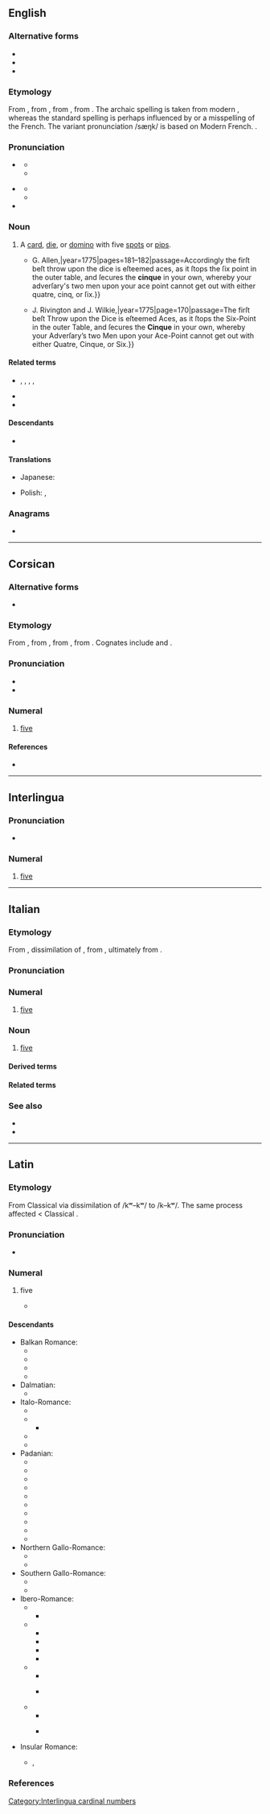 {{also|Cinque|cinquè}}
==English==

===Alternative forms===
* {{alt|en|cinq||archaic}}
* {{alt|en|sinque||obsolete}}
* {{alt|en|sink|sank||misspellings}}

===Etymology===
{{PIE word|en|pénkʷe}}
From {{inh|en|enm|cink}}, from {{der|en|frm|cinq}}, from {{der|en|VL.|cīnque}}, from {{der|en|la|quīnque}}. The archaic spelling {{m|en|cinq}} is taken from modern {{cog|fr|cinq}}, whereas the standard spelling is perhaps influenced by {{cog|it|cinque}} or a misspelling of the French. The variant pronunciation /sæŋk/ is based on Modern French. {{doublet|en|five|punch|id2=beverage|pimp|id3=five|Pompeii}}.

===Pronunciation===
* {{a|UK|US}} {{IPA|en|/sɪŋk/}}
** {{audio|en|en-us-sink.ogg|Audio (US)}}
** {{homophones|en|cinq|sink|sync|synch}}
* {{a|UK|US}} {{IPA|en|/sæŋk/}}
** {{audio|en|en-us-sank.ogg|Audio (US)}}
** {{homophones|en|cinq|sank}}
* {{rhymes|en|ɪŋk|æŋk|s=1}}

===Noun===
{{en-noun}}

# {{lb|en|dice|card games|dominoes}} A [[card]], [[die]], or [[domino]] with five [[spot]]s or [[pip]]s.
#* {{quote-book|en|author=“a Connoisseur”|chapter=Containing an Account of the Game of ''Back-gammon'', with the most approved Method of playing at it, and the Rules of the Game. Together with the Artifices and Legerdemains that are frequently practised at it.|title=Annals of Gaming; or, The Fair Player’s Sure Guide. Containing Original Treatises on the following Games.{{nb...|Whist. Hazard. Tennis. Lansquenet. Piquet. Billiards. Loo. Quadrille. Lottery. Back-Gammon. All-Fours. Comet, or Pope Joan. To which are subjoined all the Operations, Legerdemains, Manœuvres, Artifices, Tricks, Shuffles, Cuts, Crosses, or any possible indirect Means that can be introduced at those Games.}}|location=London|publisher={{...|Printed for}}G. Allen,{{nb...|No. 59, Pater-noster-Row.}}|year=1775|pages=181–182|passage=Accordingly the firſt beſt throw upon the dice is eſteemed aces, as it ſtops the ſix point in the outer table, and ſecures the '''cinque''' in your own, whereby your adverſary's two men upon your ace point cannot get out with either quatre, cinq, or ſix.}}
#* {{quote-book|en|chapter=Introduction to the Game of Back-Gammon; With the most approved Method of playing at it|editor=Charles Jones|title=Hoyle’s Games Improved. Being Practical Treatises on the following Fashionable Games,{{nb...|viz. Whist, Quadrille, Piquet, Chess, Back-Gammon, Billiards, Cricket, Tennis, Quinze, Hazard, and Lansquenet. In which are also contained, the Method of Betting at those Games upon equal, or advantageous Terms. Including the Laws of the several Games, as settled and agreed to at White’s and Stapleton’s Chocolate-houses.}}|location=London|publisher={{...|Printed for}}J. Rivington and J. Wilkie,{{nb...|St. Paul’s Church-Yard; S. Crowder and R. Baldwin, Pater-noster-Row; T. Caslon, and B. Law, Stationers-Court; T. Lowndes, Fleet-Street; F. Newbery, Ludgate-Street; W. Domville, Royal-Exchange; T. Becket, in the Strand; T. Davies, Covent-Garden; W. Davis, Piccadilly; and J. Ridley, St. James’s-Street.}}|year=1775|page=170|passage=The firſt beſt Throw upon the Dice is eſteemed Aces, as it ſtops the Six-Point in the outer Table, and ſecures the '''Cinque''' in your own, whereby your Adverſary’s two Men upon your Ace-Point cannot get out with either Quatre, Cinque, or Six.}}

====Related terms====
* {{l|en|ace}}, {{l|en|deuce}}, {{l|en|trey}}, {{l|en|cater}}, {{l|en|sice}}
* {{l|en|cinquefoil}}
* {{l|en|Cinque Ports}}

====Descendants====
* {{desc|ja|シンク|tr=shinku|bor=1}}

====Translations====
{{trans-top}}
* Japanese: {{t+|ja|シンク|tr=shinku|sc=Jpan}}
{{trans-mid}}
* Polish: {{t+|pl|cynk|m}}, {{t+|pl|cynek|m}}
{{trans-bottom}}

===Anagrams===
* {{anagrams|en|a=ceinqu|quince}}

----

==Corsican==
{{cardinalbox|co|4|5|6|quattru|sei}}

===Alternative forms===
* {{alter|co|cinqui}}

===Etymology===
From {{inh|co|VL.|cīnque}}, from {{inh|co|la|quinque}}, from {{inh|co|itc-pro|*kʷenkʷe}}, from {{inh|co|ine-pro|*pénkʷe}}. Cognates include {{cog|it|cinque}} and {{cog|fr|cinq}}.

===Pronunciation===
* {{IPA|co|/ˈt͡ʃĩn.kwe/}}
* {{hyph|co|cin|que}}

===Numeral===
{{head|co|numeral|cat2=cardinal numbers}}

# [[five]]

====References====
* {{R:INFCOR|cinque|cinque, cinqui}}

----

==Interlingua==

===Pronunciation===
* {{IPA|ia|/ˈtsiŋ.kwe/}}

===Numeral===
{{head|ia|numeral}}

# [[five]]

[[Category:Interlingua cardinal numbers]]

----

==Italian==
{{cardinalbox|it|4|5|6|quattro|sei|ord=quinto|mult=quintuplo|frac=quinto}}

===Etymology===
From {{inh|it|VL.|cīnque}}, dissimilation of {{inh|it|la|quīnque}}, from {{inh|it|itc-pro|*kʷenkʷe}}, ultimately from {{inh|it|ine-pro|*pénkʷe}}.

===Pronunciation===
{{it-pr|cìnque<audio:LL-Q652 (ita)-Happypheasant-cinque.wav>}}

===Numeral===
{{it-card-inv}}

# [[five]]

===Noun===
{{it-noun|m|#}}

# [[five]]

====Derived terms====
{{col3|it
|{{l|it|cinquecentesco}}
|{{l|it|cinquecento}}, {{l|it|Cinquecento}}
|{{l|it|cinquefoglie}}
|{{l|it|cinquemila}}
|{{l|it|cinque minuti}}
|{{l|it|cinquenne}}
|{{l|it|Cinque Terre}}
|{{l|it|cinquina}}
|{{l|it|qinquennio}}
}}

====Related terms====
{{col3|it
|cinquale
|cinquanta
|quindici
|quinquennale
|quinquennio
}}

===See also===
{{table:playing cards/it}}
* {{l|it|Appendix:Italian numbers}}
* {{l|it|penta-}}

----

==Latin==

===Etymology===
From Classical {{m|la|quīnque}} via dissimilation of /kʷ–kʷ/ to /k–kʷ/. The same process affected {{m|la|cīnquāgintā}} <  Classical {{m|la|quīnquāgintā||fifty}}.

===Pronunciation===
* {{la-IPA|cīnque|eccl=0}}

===Numeral===
{{la-num-noun|cīnque|indecl=1|type=card}}

# {{lb|la|Vulgar Latin|non-standard}} five
#* {{Q|la|year=2nd c. CE||Corpus Inscriptionum Latinarum 10|05939 (1)|refn=<ref>Sapienza University of Rome. 2017. Regio I - Latium et Campania: Fascicolo IV - Latium Adiectum I. Italia epigrafia digitale, vol. II. 110–111.</ref>|quote=... [vi]xit annis quadracinta '''cinque''' ex quo nati sunt fili vigintiunus et Camuriusnia Rofina filia ipsuius qui vixit annis cinquaginta quator baene maerenti fecerunt|t=...lived for forty-'''five''' years and had twenty-one sons and a daughter Camuriusnia Rofina, who lived fifty-four years; [together,] they made [this epitaph] for [their] well-deserving [parent]}}

====Descendants====
{{top3}}
* Balkan Romance:
** {{desc|rup|tsintsi}}
** {{desc|ruo|ćinć}}
** {{desc|ruq|tsints|ţinţi}}
** {{desc|ro|cinci}}
* Dalmatian:
** {{desc|dlm|cenc|čenc}}
* Italo-Romance:
** {{desc|co|cinque|cinqui}}
** {{desc|it|cinque}}
*** {{desc|pml|cinque|bor=1}}
** {{desc|nap|cinquè|cinche}}
** {{desc|scn|cincu}}
* Padanian:
** {{desc|egl|zénc}}
** {{desc|fur|cinc}}
** {{desc|ist|sinque}}
** {{desc|lld|cinch}}
** {{desc|lij|çìnque}}
** {{desc|lmo|cinch}}
** {{desc|pms|sinch}}
** {{desc|rgn|zéncv}}
** {{desc|rm|tschintg|tschentg}}
** {{desc|vec|sinque|zsinque}}
* Northern Gallo-Romance:
** {{desc|frp|cinq}}
** {{desctree|fro|cinc}}
* Southern Gallo-Romance:
** {{desc|ca|cinc}}
** {{desc|oc|cinc}}
* Ibero-Romance:
** {{desc|roa-oan|cinco}}
*** {{desc|an|zinco|cinco}}
** {{desc|roa-ole|cincu}}
*** {{desc|ast|cinco|cincu}}
*** {{desc|ext|cincu}}
*** {{desc|roa-leo|cincu}}
*** {{desc|mwl|cinco}}
** {{desc|roa-opt|cinco|cinque}}
*** {{desc|gl|cinco}}
*** {{desc|pt|cinco}} {{see desc}}
** {{desc|osp|cinco}}
*** {{desc|lad|sinko}}
*** {{desc|es|cinco}} {{see desc}}
* Insular Romance:
** {{desc|sc|chimbe}} {{q|Logudorese}}, {{l|sc|cincu}} {{q|Campidanese}}
{{bottom}}

===References===
<references/>